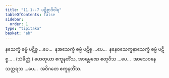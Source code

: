 ```yaml
---
title: "11.1--7 ပဋိစ္စာဒိဝါရ"
tableOfContents: false
sidebar:
  order: 1
type: "tipitaka"
basket: "ab"
---
```



<DynamicBreadcrumb />

<Division number="24">

<Paragraph number="51">
နသေက္ခံ ဓမ္မံ ပဋိစ္စ …ပေ…  နအသေက္ခံ ဓမ္မံ ပဋိစ္စ …ပေ…  နနေဝသေက္ခနာသေက္ခံ ဓမ္မံ ပဋိစ္စ… . (သံခိတ္တံ.)
</Paragraph>

<Paragraph number="52">
ဟေတုယာ ဧကူနတိံသ, အာရမ္မဏေ စတုဝီသ …ပေ…  အာသေဝနေ သတ္တရသ …ပေ…  အဝိဂတေ ဧကူနတိံသ.
</Paragraph>
</Division>